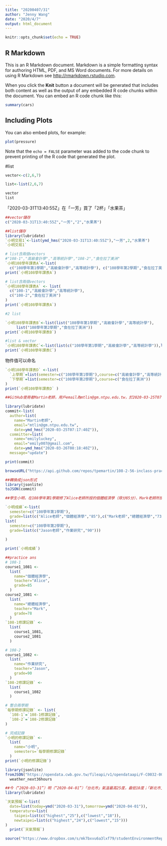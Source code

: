 ```yaml
---
title: "20200407/31"
author: "Jenny Wang"
date: "2020/4/7"
output: html_document
---
```


```r
knitr::opts_chunk$set(echo = TRUE)
```

## R Markdown

This is an R Markdown document. Markdown is a simple formatting syntax for authoring HTML, PDF, and MS Word documents. For more details on using R Markdown see <http://rmarkdown.rstudio.com>.

When you click the **Knit** button a document will be generated that includes both content as well as the output of any embedded R code chunks within the document. You can embed an R code chunk like this:

```r
summary(cars)
```

## Including Plots

You can also embed plots, for example:

```r
plot(pressure)
```

Note that the `echo = FALSE` parameter was added to the code chunk to prevent printing of the R code that generated the plot.

#list
```r
vector<-c(2,6,7)

list<-list(2,6,7)

vector
list
```
「2020-03-31T13:40:55Z」在「一芳」買了「2杯」「水果茶」
```r
##vector儲存
c("2020-03-31T13:40:55Z","一芳","2","水果茶")

##list儲存
library(lubridate)
`小明交易1`<-list(ymd_hms("2020-03-31T13:40:55Z"),"一芳",2,"水果茶")
`小明交易1`

```

```r
# list含兩個vectors
#"108-1","高級會計學","高等統計學","108-2","食在拉丁美洲"
`小明108學年課表A`<-list(
  c("108學年第1學期","高級會計學","高等統計學"), c("108學年第2學期","食在拉丁美洲"))
print(`小明108學年課表A`)

```

```r
# list含兩個vectors
`小明108學年課表A` <- list(
  c("108-1","高級會計學","高等統計學"),
  c("108-2","食在拉丁美洲")
)
print(`小明108學年課表A`)
```
```r
#2 list

`小明108學年課表B`<-list(list("108學年第1學期","高級會計學","高等統計學"),
     list("108學年第2學期","食在拉丁美洲"))
print(`小明108學年課表B`)
```

```r
#list & vector
`小明108學年課表C`<-list(list(c("108學年第1學期","高級會計學","高等統計學")),list(c("108學年第2學期","食在拉丁美洲")))
print(`小明108學年課表C`)
```

物件值可以命名
```r
`小明108學年課表D` <-list(
  `上學期`=list(semester=c("108學年第1學期"),course=c("高級會計學","高等統計學")),
  `下學期`=list(semester=c("108學年第2學期"),course=c("食在拉丁美洲"))
)
print(`小明108學年課表D` )
```
```r
##GitHub使用者Martin老師，用戶email為mtlin@gm.ntpu.edu.tw，於2020-03-25T07:17:40Z在他的repo進行了更動，助教使用者emilyluckey，用戶email為emily007@gmail.com，於2020-03-26T08:18:40Z幫老師commit了這個變化，她在commit時於summary處寫下了update。

library(lubridate)
commit<-list(
  author=list(
    name="Martin老師",
    email="mtlin@gm.ntpu.edu.tw",
    date=ymd_hms("2020-03-25T07:17:40Z")),
  committer=list(
    name="emilyluckey",
    email="emily007@gmail.com",
    date=ymd_hms("2020-03-26T08:18:40Z")),
  message="update")

print(commit)
```
```r
browseURL("https://api.github.com/repos/tpemartin/108-2-56-inclass-practice/commits") 
```
```r
##轉換成json形式
library(jsonlite) 
toJSON(commit)
```
```r
##學生小明，在108學年第1學期修了Alice老師所授的個體經濟學（得分85分）、Mark老師所授的總體經濟學(得分73分)。在108學年第2學期修了Jason老師所授的作業研究（得分90分）。

`小明成績`<-list(
  semester=c("108學年第1學期"),
  grade=list(c("Alice老師","個體經濟學","85"),c("Mark老師","總體經濟學","73")),
list(
  semester=c("108學年第2學期"),
  grade=list(c("Jason老師","作業研究","90")))
  
)

print(`小明成績`)
```
```r
##practice ans
# 108-1 
course1_1081 <- 
  list(
    name="個體經濟學",
    teacher="Alice",
    grade=85
  )
course2_1081 <-
  list(
    name="總體經濟學",
    teacher="Mark",
    grade=78
  )
`108-1修課記錄` <- 
  list(
    course1_1081,
    course2_1081
  )

# 108-2
course1_1082 <- 
  list(
    name="作業研究",
    teacher="Jason",
    grade=90
  )
`108-2修課記錄` <- 
  list(
    course1_1082
  )

# 整合兩學期
`每學期修課記錄` <- list(
  `108-1`=`108-1修課記錄`,
  `108-2`=`108-2修課記錄`
)

# 完成記錄
`小明的修課記錄` <- 
  list(
    name="小明",
    semesters=`每學期修課記錄`
  )
print(`小明的修課記錄`)
```
```r
library(jsonlite)
fromJSON("https://opendata.cwb.gov.tw/fileapi/v1/opendataapi/F-C0032-001?Authorization=rdec-key-123-45678-011121314&format=JSON") ->
  weather_next36hours
```

```r
##今（“2020-03-31”）明（“2020-04-01”）「台北市」氣溫最高25度，最低18度；「新北市」氣溫最高24度，最低15度。
library(lubridate)

`天氣預報`<-list(
  date=list(today=ymd("2020-03-31"),tomorrow=ymd("2020-04-01")),
  temperature=list(
    taipei=list(c("highest","25"),c("lowest","18")),
    newtaipei=list(c("highest","24"),c("lowest","15")))
)
  print(`天氣預報`)
```

```r
source("https://www.dropbox.com/s/mk7bxvu6a3lxf79/studentEnvironmentReport.R?dl=1",print.eval = T)
```












